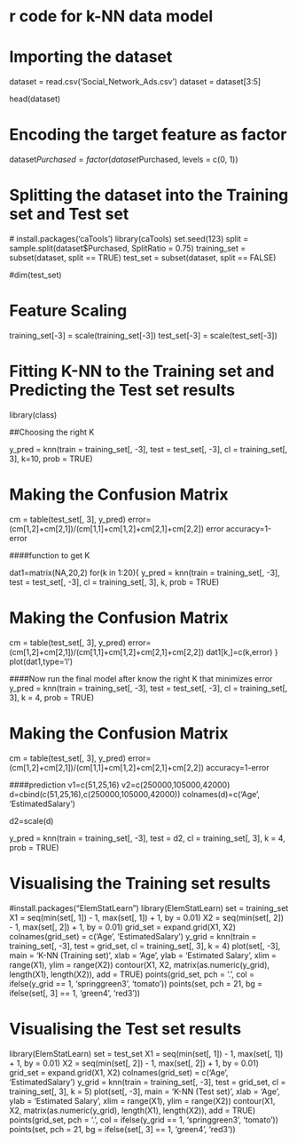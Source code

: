 # r code for k-NN data model


# Importing the dataset
dataset = read.csv('Social_Network_Ads.csv')
dataset = dataset[3:5]

head(dataset)

# Encoding the target feature as factor
dataset$Purchased = factor(dataset$Purchased, levels = c(0, 1))

# Splitting the dataset into the Training set and Test set
 # install.packages('caTools')
library(caTools)
set.seed(123)
split = sample.split(dataset$Purchased, SplitRatio = 0.75)
training_set = subset(dataset, split == TRUE)
test_set = subset(dataset, split == FALSE)

#dim(test_set)

# Feature Scaling
training_set[-3] = scale(training_set[-3])
test_set[-3] = scale(test_set[-3])

# Fitting K-NN to the Training set and Predicting the Test set results
library(class)

##Choosing the right K

y_pred = knn(train = training_set[, -3],
             test = test_set[, -3],
             cl = training_set[, 3],
             k=10,
             prob = TRUE)

# Making the Confusion Matrix
cm = table(test_set[, 3], y_pred)
error=(cm[1,2]+cm[2,1])/(cm[1,1]+cm[1,2]+cm[2,1]+cm[2,2])
error
accuracy=1-error


####function to get K

dat1=matrix(NA,20,2)
for(k in 1:20){
y_pred = knn(train = training_set[, -3],
             test = test_set[, -3],
             cl = training_set[, 3],
             k,
             prob = TRUE)

# Making the Confusion Matrix
cm = table(test_set[, 3], y_pred)
error=(cm[1,2]+cm[2,1])/(cm[1,1]+cm[1,2]+cm[2,1]+cm[2,2])
dat1[k,]=c(k,error)
}
plot(dat1,type='l')

####Now run the final model after know the right K that minimizes error
y_pred = knn(train = training_set[, -3],
             test = test_set[, -3],
             cl = training_set[, 3],
             k = 4,
             prob = TRUE)

# Making the Confusion Matrix
cm = table(test_set[, 3], y_pred)
error=(cm[1,2]+cm[2,1])/(cm[1,1]+cm[1,2]+cm[2,1]+cm[2,2])
accuracy=1-error



####prediction
v1=c(51,25,16)
v2=c(250000,105000,42000)
d=cbind(c(51,25,16),c(250000,105000,42000))
colnames(d)=c('Age', 'EstimatedSalary')


d2=scale(d)

y_pred = knn(train = training_set[, -3],
             test = d2,
             cl = training_set[, 3],
             k = 4,
             prob = TRUE)




# Visualising the Training set results
#install.packages("ElemStatLearn")
library(ElemStatLearn)
set = training_set
X1 = seq(min(set[, 1]) - 1, max(set[, 1]) + 1, by = 0.01)
X2 = seq(min(set[, 2]) - 1, max(set[, 2]) + 1, by = 0.01)
grid_set = expand.grid(X1, X2)
colnames(grid_set) = c('Age', 'EstimatedSalary')
y_grid = knn(train = training_set[, -3], test = grid_set, cl = training_set[, 3], k = 4)
plot(set[, -3],
     main = 'K-NN (Training set)',
     xlab = 'Age', ylab = 'Estimated Salary',
     xlim = range(X1), ylim = range(X2))
contour(X1, X2, matrix(as.numeric(y_grid), length(X1), length(X2)), add = TRUE)
points(grid_set, pch = '.', col = ifelse(y_grid == 1, 'springgreen3', 'tomato'))
points(set, pch = 21, bg = ifelse(set[, 3] == 1, 'green4', 'red3'))

# Visualising the Test set results
library(ElemStatLearn)
set = test_set
X1 = seq(min(set[, 1]) - 1, max(set[, 1]) + 1, by = 0.01)
X2 = seq(min(set[, 2]) - 1, max(set[, 2]) + 1, by = 0.01)
grid_set = expand.grid(X1, X2)
colnames(grid_set) = c('Age', 'EstimatedSalary')
y_grid = knn(train = training_set[, -3], test = grid_set, cl = training_set[, 3], k = 5)
plot(set[, -3],
     main = 'K-NN (Test set)',
     xlab = 'Age', ylab = 'Estimated Salary',
     xlim = range(X1), ylim = range(X2))
contour(X1, X2, matrix(as.numeric(y_grid), length(X1), length(X2)), add = TRUE)
points(grid_set, pch = '.', col = ifelse(y_grid == 1, 'springgreen3', 'tomato'))
points(set, pch = 21, bg = ifelse(set[, 3] == 1, 'green4', 'red3'))


